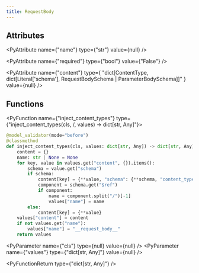 ```yaml
---
title: RequestBody
---
```


## Attributes

<PyAttribute name={"name"} type={"str"} value={null} />

<PyAttribute name={"required"} type={"bool"} value={"False"} />

<PyAttribute
  name={"content"}
  type={
    "dict[ContentType, dict[Literal['schema'], RequestBodySchema | ParameterBodySchema]]"
  }
  value={null}
/>

## Functions

<PyFunction name={"inject_content_types"} type={"inject_content_types(cls, /, values) -> dict[str, Any]"}>

<PySourceCode >

```python
@model_validator(mode="before")
@classmethod
def inject_content_types(cls, values: dict[str, Any]) -> dict[str, Any]:
    content = {}
    name: str | None = None
    for key, value in values.get("content", {}).items():
        schema = value.get("schema")
        if schema:
            content[key] = {**value, "schema": {**schema, "content_type": key}}
            component = schema.get("$ref")
            if component:
                name = component.split("/")[-1]
                values["name"] = name
        else:
            content[key] = {**value}
    values["content"] = content
    if not values.get("name"):
        values["name"] = "__request_body__"
    return values
```

</PySourceCode>

<div >

<PyParameter name={"cls"} type={null} value={null} />
<PyParameter name={"values"} type={"dict[str, Any]"} value={null} />

</div>

<PyFunctionReturn type={"dict[str, Any]"} />

</PyFunction>
